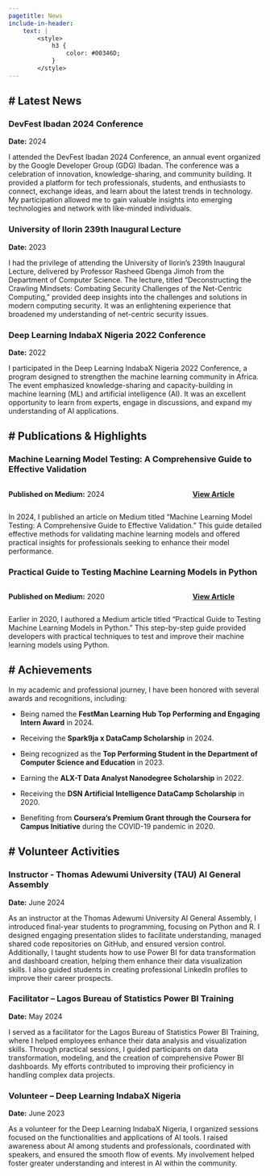 ```yaml
---
pagetitle: News
include-in-header: 
    text: |
        <style>
            h3 {
                color: #00346D;
            }
        </style>
---
```


:::: {#news-page}
# **Latest News**
---

### DevFest Ibadan 2024 Conference
**Date:** 2024

I attended the DevFest Ibadan 2024 Conference, an annual event organized by the Google Developer Group (GDG) Ibadan. The conference was a celebration of innovation, knowledge-sharing, and community building. It provided a platform for tech professionals, students, and enthusiasts to connect, exchange ideas, and learn about the latest trends in technology. My participation allowed me to gain valuable insights into emerging technologies and network with like-minded individuals.

### University of Ilorin 239th Inaugural Lecture
**Date:** 2023

I had the privilege of attending the University of Ilorin's 239th Inaugural Lecture, delivered by Professor Rasheed Gbenga Jimoh from the Department of Computer Science. The lecture, titled “Deconstructing the Crawling Mindsets: Combating Security Challenges of the Net-Centric Computing,” provided deep insights into the challenges and solutions in modern computing security. It was an enlightening experience that broadened my understanding of net-centric security issues.

### Deep Learning IndabaX Nigeria 2022 Conference
**Date:** 2022

I participated in the Deep Learning IndabaX Nigeria 2022 Conference, a program designed to strengthen the machine learning community in Africa. The event emphasized knowledge-sharing and capacity-building in machine learning (ML) and artificial intelligence (AI). It was an excellent opportunity to learn from experts, engage in discussions, and expand my understanding of AI applications.

# **Publications & Highlights**
---

### Machine Learning Model Testing: A Comprehensive Guide to Effective Validation
::: {.columns}
::: {.column width=50%}
**Published on Medium:** 2024
:::
::: {.column width=20%}
:::
::: {.column width=30%}
[**View Article**](https://medium.com/@comsavvy/machine-learning-model-testing-a-comprehensive-guide-to-effective-validation-7ca473d5af9b){.external target="_blank"}
:::
:::

In 2024, I published an article on Medium titled “Machine Learning Model Testing: A Comprehensive Guide to Effective Validation.” This guide detailed effective methods for validating machine learning models and offered practical insights for professionals seeking to enhance their model performance.

### Practical Guide to Testing Machine Learning Models in Python
::: {.columns}
::: {.column width=50%}
**Published on Medium:** 2020
:::
::: {.column width=20%}
:::
::: {.column width=30%}
[**View Article**](https://medium.com/@comsavvy/model-testing-d896722fbe28){.external target="_blank"}
:::
:::

Earlier in 2020, I authored a Medium article titled “Practical Guide to Testing Machine Learning Models in Python.” This step-by-step guide provided developers with practical techniques to test and improve their machine learning models using Python.

# **Achievements**
---

In my academic and professional journey, I have been honored with several awards and recognitions, including:

- Being named the **FestMan Learning Hub Top Performing and Engaging Intern Award** in 2024.

- Receiving the **Spark9ja x DataCamp Scholarship** in 2024.

- Being recognized as the **Top Performing Student in the Department of Computer Science and Education** in 2023.

- Earning the **ALX-T Data Analyst Nanodegree Scholarship** in 2022.

- Receiving the **DSN Artificial Intelligence DataCamp Scholarship** in 2020.

- Benefiting from **Coursera's Premium Grant through the Coursera for Campus Initiative** during the COVID-19 pandemic in 2020.

# **Volunteer Activities**
---

### Instructor - Thomas Adewumi University (TAU) AI General Assembly
**Date:** June 2024

As an instructor at the Thomas Adewumi University AI General Assembly, I introduced final-year students to programming, focusing on Python and R. I designed engaging presentation slides to facilitate understanding, managed shared code repositories on GitHub, and ensured version control. Additionally, I taught students how to use Power BI for data transformation and dashboard creation, helping them enhance their data visualization skills. I also guided students in creating professional LinkedIn profiles to improve their career prospects.

### Facilitator – Lagos Bureau of Statistics Power BI Training
**Date:** May 2024

I served as a facilitator for the Lagos Bureau of Statistics Power BI Training, where I helped employees enhance their data analysis and visualization skills. Through practical sessions, I guided participants on data transformation, modeling, and the creation of comprehensive Power BI dashboards. My efforts contributed to improving their proficiency in handling complex data projects.

### Volunteer – Deep Learning IndabaX Nigeria
**Date:** June 2023

As a volunteer for the Deep Learning IndabaX Nigeria, I organized sessions focused on the functionalities and applications of AI tools. I raised awareness about AI among students and professionals, coordinated with speakers, and ensured the smooth flow of events. My involvement helped foster greater understanding and interest in AI within the community.

::::